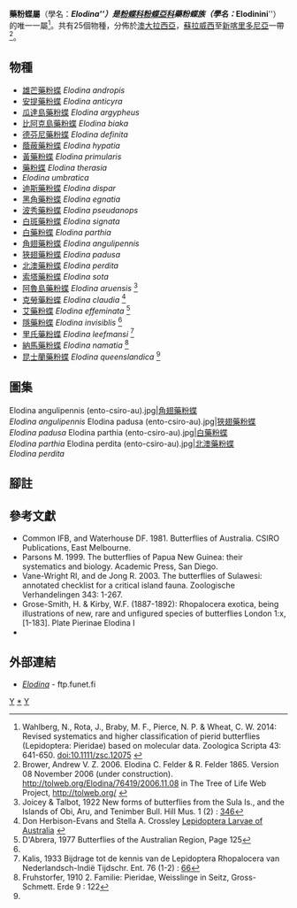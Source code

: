 {{NoteTA
|G1=Butterfly
}}
{{Automatic taxobox
| taxon = Elodina
| image = GroseSmithKirby1892RhopExotPierinaeElodinaI.jpg
| image_caption = 1-3. ''Elodina umbratica''<br />
4-7. [[黃藥粉蝶|黃藥粉蝶]] ''Elodina primularis''<br />
8, 9. [[雄芒藥粉蝶|雄芒藥粉蝶]] ''Elodina andropis''<br />
10, 11. [[瓜達島藥粉蝶|瓜達島藥粉蝶]] ''Elodina argypheus''<br />
12. [[白斑藥粉蝶|白斑藥粉蝶]] ''Elodina signata''
| authority = C. & R. Felder, [1865]
| type_species = [[藥粉蝶|藥粉蝶]]<br />''Elodina therasia''
| type_species_authority = C. & R. Felder, [1865]
| subdivision_ranks = 物種
| subdivision = 共25種，詳閱正文。
| synonyms = 
* ''Parelodina'' <small>Fruhstorfer, 1910</small>
* ''Elodinesthes'' <small>Fruhstorfer, 1914</small>
* ''Metelodina'' <small>Seitz, [1927]</small>
}}

'''藥粉蝶屬'''（學名：'''''Elodina'''''）是[[粉蝶科|粉蝶科]][[粉蝶亞科|粉蝶亞科]]'''藥粉蝶族'''（學名：'''''Elodinini'''''）的唯一一屬<ref name=w2014>Wahlberg, N., Rota, J., Braby, M. F., Pierce, N. P. & Wheat, C. W. 2014: Revised systematics and higher classification of pierid butterflies (Lepidoptera: Pieridae) based on molecular data. Zoologica Scripta 43: 641-650. [http://dx.doi.org/10.1111/zsc.12075 doi:10.1111/zsc.12075] {{en}}</ref>。共有25個物種，分佈於[[澳大拉西亞|澳大拉西亞]]，[[蘇拉威西|蘇拉威西]]至[[新喀里多尼亞|新喀里多尼亞]]一帶<ref>Brower, Andrew V. Z. 2006. Elodina C. Felder & R. Felder 1865. Version 08 November 2006 (under construction). http://tolweb.org/Elodina/76419/2006.11.08 in The Tree of Life Web Project, http://tolweb.org/ {{Wayback|url=http://tolweb.org/ |date=20110515100516 }} {{en}}</ref>。

== 物種 ==
* [[雄芒藥粉蝶|雄芒藥粉蝶]] ''Elodina andropis''
* [[安提藥粉蝶|安提藥粉蝶]] ''Elodina anticyra''
* [[瓜達島藥粉蝶|瓜達島藥粉蝶]] ''Elodina argypheus''
* [[比阿克島藥粉蝶|比阿克島藥粉蝶]] ''Elodina biaka''
* [[德芬尼藥粉蝶|德芬尼藥粉蝶]] ''Elodina definita''
* [[蔭蔽藥粉蝶|蔭蔽藥粉蝶]] ''Elodina hypatia''
* [[黃藥粉蝶|黃藥粉蝶]] ''Elodina primularis''
* [[藥粉蝶|藥粉蝶]] ''Elodina therasia''
* ''Elodina umbratica''
* [[迪斯藥粉蝶|迪斯藥粉蝶]] ''Elodina dispar''
* [[黑角藥粉蝶|黑角藥粉蝶]] ''Elodina egnatia''
* [[波秀藥粉蝶|波秀藥粉蝶]] ''Elodina pseudanops''
* [[白斑藥粉蝶|白斑藥粉蝶]] ''Elodina signata''
* [[白藥粉蝶|白藥粉蝶]] ''Elodina parthia''
* [[角翅藥粉蝶|角翅藥粉蝶]] ''Elodina angulipennis''
* [[狹翅藥粉蝶|狹翅藥粉蝶]] ''Elodina padusa''
* [[北澳藥粉蝶|北澳藥粉蝶]] ''Elodina perdita''
* [[索塔藥粉蝶|索塔藥粉蝶]] ''Elodina sota''
* [[阿魯島藥粉蝶|阿魯島藥粉蝶]] ''Elodina aruensis'' <ref>Joicey & Talbot, 1922 New forms of butterflies from the Sula Is., and the Islands of Obi, Aru, and Tenimber Bull. Hill Mus. 1 (2) : [http://archive.org/stream/bulletinofh112192122hill#page/346/mode/1up 346]</ref>
* [[克勞藥粉蝶|克勞藥粉蝶]] ''Elodina claudia'' <ref name=don>Don Herbison-Evans and Stella A. Crossley [http://linus.socs.uts.edu.au/~don/larvae/larvae.html Lepidoptera Larvae of Australia] {{Wayback|url=http://linus.socs.uts.edu.au/~don/larvae/larvae.html |date=20091027011655 }}</ref>
* [[艾藥粉蝶|艾藥粉蝶]] ''Elodina effeminata'' <ref name=d1977>D'Abrera, 1977 Butterflies of the Australian Region, Page 125</ref>
* [[隱藥粉蝶|隱藥粉蝶]] ''Elodina invisiblis'' <ref name=d1977/>
* [[里氏藥粉蝶|里氏藥粉蝶]] ''Elodina leefmansi'' <ref>Kalis, 1933 Bijdrage tot de kennis van de Lepidoptera Rhopalocera van Nederlandsch-Indië Tijdschr. Ent. 76 (1-2) : [http://archive.org/stream/tijdschriftvoore1933nede#page/66/mode/1up 66]</ref>
* [[納馬藥粉蝶|納馬藥粉蝶]] ''Elodina namatia'' <ref>Fruhstorfer, 1910 2. Familie: Pieridae, Weisslinge in Seitz, Gross-Schmett. Erde 9 : 122</ref>
* [[昆士蘭藥粉蝶|昆士蘭藥粉蝶]] ''Elodina queenslandica'' <ref name=don/>

== 圖集 ==
<gallery>
Elodina angulipennis (ento-csiro-au).jpg|[[角翅藥粉蝶|角翅藥粉蝶]]<br />''Elodina angulipennis''
Elodina padusa (ento-csiro-au).jpg|[[狹翅藥粉蝶|狹翅藥粉蝶]]<br />''Elodina padusa''
Elodina parthia (ento-csiro-au).jpg|[[白藥粉蝶|白藥粉蝶]]<br />''Elodina parthia''
Elodina perdita (ento-csiro-au).jpg|[[北澳藥粉蝶|北澳藥粉蝶]]<br />''Elodina perdita''
</gallery>

== 腳註 ==
<references/>

== 參考文獻 ==
{{Commons category| Elodina}}
{{Wikispecies| Elodina}}
* Common IFB, and Waterhouse DF. 1981. Butterflies of Australia. CSIRO Publications, East Melbourne.
* Parsons M. 1999. The butterflies of Papua New Guinea: their systematics and biology. Academic Press, San Diego.
* Vane-Wright RI, and de Jong R. 2003. The butterflies of Sulawesi: annotated checklist for a critical island fauna. Zoologische Verhandelingen 343: 1-267.
* Grose-Smith, H. & Kirby, W.F. (1887-1892): Rhopalocera exotica, being illustrations of new, rare and unfigured species of butterflies London 1:x, [1-183]. Plate Pierinae Elodina I
* {{Cite book | author = 寿建新 周尧 李宇飞 | title = 世界蝴蝶分類名錄 | location = 中國 | publisher = 陝西埔學技術出版社 | date = 2006-04-01 | ISBN = 9787536936768 | language= zh-hans }}

== 外部連結 ==
* [http://ftp.funet.fi/pub/sci/bio/life/insecta/lepidoptera/ditrysia/papilionoidea/pieridae/pierinae/elodina/ ''Elodina''] - ftp.funet.fi
{{Taxonbar}}

{{粉蝶亞科}}

[[Category:1865年描述的分类群|Y]]
[[Category:藥粉蝶屬|*]]
[[Category:粉蝶亞科|Y]]